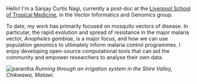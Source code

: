 Hello! I'm a Sanjay Curtis Nagi, currently a post-doc at the [Liverpool School of Tropical Medicine](https://www.lstmed.ac.uk/), in the Vector Informatics and Genomics group. 

To date, my work has primarily focused on mosquito vectors of disease. In particular, the rapid evolution and spread of resistance in the major malaria vector, *Anopheles gambiae*, is a major focus, and how we can use population genomics to ultimately inform malaria control programmes. I enjoy developing open-source computational tools that can aid the community and empower researchers to analyse their own data.

![parantha](/runningmalawismall.png) *Running through an irrigation system in the Shire Valley, Chikwawa, Malawi.*
